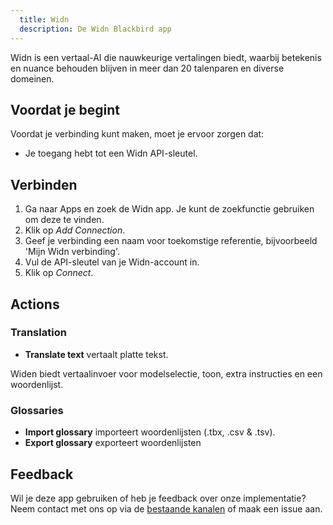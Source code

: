 ```yaml
---
  title: Widn
  description: De Widn Blackbird app
---
```


<LinkCard title="Bekijk op Github" target="_blank" href="https://github.com/bb-io/Widn" icon="github" />

Widn is een vertaal-AI die nauwkeurige vertalingen biedt, waarbij betekenis en nuance behouden blijven in meer dan 20 talenparen en diverse domeinen.

## Voordat je begint

Voordat je verbinding kunt maken, moet je ervoor zorgen dat:

- Je toegang hebt tot een Widn API-sleutel.

## Verbinden

1. Ga naar Apps en zoek de Widn app. Je kunt de zoekfunctie gebruiken om deze te vinden.
2. Klik op _Add Connection_.
3. Geef je verbinding een naam voor toekomstige referentie, bijvoorbeeld 'Mijn Widn verbinding'.
4. Vul de API-sleutel van je Widn-account in.
5. Klik op _Connect_.

## Actions

### Translation 

- **Translate text** vertaalt platte tekst.

Widen biedt vertaalinvoer voor modelselectie, toon, extra instructies en een woordenlijst.

### Glossaries 

- **Import glossary** importeert woordenlijsten (.tbx, .csv & .tsv).
- **Export glossary** exporteert woordenlijsten

## Feedback

Wil je deze app gebruiken of heb je feedback over onze implementatie? Neem contact met ons op via de [bestaande kanalen](https://www.blackbird.io/) of maak een issue aan.